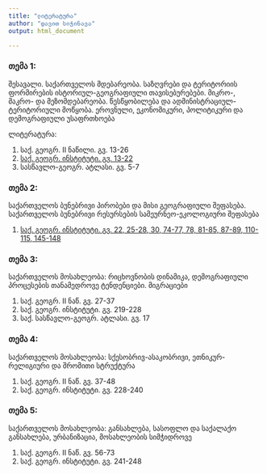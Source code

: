 ```yaml
---
title: "ლიტერატურა"
author: "დავით სიჭინავა"
output: html_document

---
```


### თემა 1:

შესავალი. საქართველოს მდებარეობა. საზღვრები და ტერიტორიის ფორმირების ისტორიულ-გეოგრაფიული თავისებურებები. მიკრო-, მაკრო- და მეზომდებარეობა. წესწყობილება და ადმინისტრაციულ-ტერიტორიული მოწყობა. ეროვნული, ეკონომიკური, პოლიტიკური და დემოგრაფიული უსაფრთხოება

ლიტერატურა:

1. საქ. გეოგრ. II ნაწილი. გვ. 13-26
2. [საქ. გეოგრ. ინსტიტუტი. გვ. 13-22](https://www.dropbox.com/s/4cfvim1burr2eyu/%E1%83%9B%E1%83%93%E1%83%94%E1%83%91%E1%83%90%E1%83%A0%E1%83%94%E1%83%9D%E1%83%91%E1%83%90.pdf?dl=0)
3. სასწავლო-გეოგრ. ატლასი. გვ. 5-7


### თემა 2:

საქართველოს ბუნებრივი პირობები და მისი გეოგრაფიული შეფასება. საქართველოს ბუნებრივი რესურსების სამეურნეო-ეკოლოგიური შეფასება

1. [საქ. გეოგრ. ინსტიტუტი. გვ. 22, 25-28, 30, 74-77, 78, 81-85, 87-89, 110-115, 145-148](https://www.dropbox.com/s/9pc8ajpb7wrmhbp/%E1%83%91%E1%83%A3%E1%83%9C%E1%83%94%E1%83%91%E1%83%A0%E1%83%98%E1%83%95%E1%83%98_%E1%83%A0%E1%83%94%E1%83%A1%E1%83%A3%E1%83%A0%E1%83%A1%E1%83%94%E1%83%91%E1%83%98.pdf?dl=0)

### თემა 3:

საქართველოს მოსახლეობა: რიცხოვნობის დინამიკა, დემოგრაფიული პროცესების თანამედროვე ტენდენციები. მიგრაციები

1. საქ. გეოგრ. II ნაწ. გვ. 27-37
2. საქ. გეოგრ. ინსტიტუტი. გვ. 219-228
3. საქ. სასწავლო-გეოგრ. ატლასი. გვ. 17


### თემა 4:

საქართველოს მოსახლეობა: სქესობრივ-ასაკობრივი, ეთნიკურ-რელიგიური და შრომითი სტრუქტურა

1. საქ. გეოგრ. II ნაწ. გვ. 37-48
2. საქ. გეოგრ. ინსტიტუტი. გვ. 228-240

### თემა 5:

საქართველოს მოსახლეობა: განსახლება, სასოფლო და საქალაქო განსახლება, ურბანიზაცია, მოსახლეობის სიმჭიდროვე

1. საქ. გეოგრ. II ნაწ. გვ. 56-73
2. საქ. გეოგრ. ინსტიტუტი. გვ. 241-248

